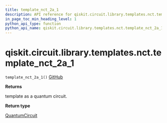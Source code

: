 ```yaml
---
title: template_nct_2a_1
description: API reference for qiskit.circuit.library.templates.nct.template_nct_2a_1
in_page_toc_min_heading_level: 1
python_api_type: function
python_api_name: qiskit.circuit.library.templates.nct.template_nct_2a_1
---
```


# qiskit.circuit.library.templates.nct.template\_nct\_2a\_1

<span id="qiskit.circuit.library.templates.nct.template_nct_2a_1" />

`template_nct_2a_1()` [GitHub](https://github.com/qiskit/qiskit/tree/stable/0.21/qiskit/circuit/library/templates/nct/template_nct_2a_1.py "view source code")

**Returns**

template as a quantum circuit.

**Return type**

[QuantumCircuit](qiskit.circuit.QuantumCircuit "qiskit.circuit.QuantumCircuit")

